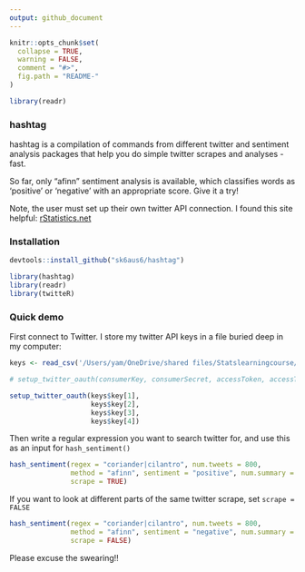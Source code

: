 ```yaml
---
output: github_document
---
```


<!-- README.md is generated from README.Rmd. Please edit that file -->

```r
knitr::opts_chunk$set(
  collapse = TRUE,
  warning = FALSE,
  comment = "#>",
  fig.path = "README-"
)

library(readr)
```

### hashtag

hashtag is a compilation of commands from different twitter and sentiment analysis packages that help you do simple twitter scrapes and analyses - fast.

So far, only "afinn" sentiment analysis is available, which classifies words as 'positive' or 'negative' with an appropriate score. Give it a try!

Note, the user must set up their own twitter API connection. I found this site helpful: [rStatistics.net](http://rstatistics.net/extracting-tweets-with-r/)

### Installation
```r
devtools::install_github("sk6aus6/hashtag")
```

```r
library(hashtag)
library(readr)
library(twitteR)
```



### Quick demo

First connect to Twitter. I store my twitter API keys in a file buried deep in my computer:

```r
keys <- read_csv('/Users/yam/OneDrive/shared files/Statslearningcourse/twitteR/keys.csv')

# setup_twitter_oauth(consumerKey, consumerSecret, accessToken, accessTokenSecret)

setup_twitter_oauth(keys$key[1],
                    keys$key[2],
                    keys$key[3], 
                    keys$key[4])

```

Then write a regular expression you want to search twitter for, and use this as an input for `hash_sentiment()`

```r
hash_sentiment(regex = "coriander|cilantro", num.tweets = 800,
               method = "afinn", sentiment = "positive", num.summary = 3,
               scrape = TRUE)


```


If you want to look at different parts of the same twitter scrape, set `scrape = FALSE`

```r
hash_sentiment(regex = "coriander|cilantro", num.tweets = 800,
               method = "afinn", sentiment = "negative", num.summary = 3,
               scrape = FALSE)


```

Please excuse the swearing!!
